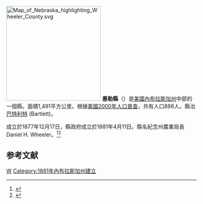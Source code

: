 {{noteTA
|T=zh-hans:惠勒县 (内布拉斯加州);zh-hk:惠勒縣 (內布拉斯加州);zh-tw:惠勒郡 (內布拉斯加州);
}}

{{Otheruses|惠勒縣|subject=美國內布拉斯加州的一個縣|other=同名的縣}}
[[File:Map_of_Nebraska_highlighting_Wheeler_County.svg|250px]]
'''惠勒縣'''（{{lang-en|Wheeler County}}）是[[美國|美國]][[內布拉斯加州|內布拉斯加州]]中部的一個縣。面積1,491平方公里。根據[[美國2000年人口普查|美國2000年人口普查]]，共有人口886人。縣治[[巴特利特_(内布拉斯加州)|巴特利特]] (Bartlett)。

成立於1877年12月17日，縣政府成立於1881年4月11日。縣名紀念州農業局長Daniel H. Wheeler。<ref>{{Cite web |url=http://www.nacone.org/webpages/counties/countywebs/wheeler.htm |title=Nebraska Association of County Officials |access-date=2007-04-16 |archive-date=2011-07-16 |archive-url=https://web.archive.org/web/20110716101147/http://www.nacone.org/webpages/counties/countywebs/wheeler.htm |dead-url=yes }}</ref><ref>{{Cite web |url=http://www.kancoll.org/books/andreas_ne/wheeler/wheeler-p1.html |title=Andreas' History of the State of Nebraska (1882) |access-date=2007-04-16 |archive-date=2003-05-10 |archive-url=https://web.archive.org/web/20030510101018/http://www.kancoll.org/books/andreas_ne/wheeler/wheeler-p1.html |dead-url=no }}</ref>

==参考文献==
<div class="references-small">
<references />
</div>

{{內布拉斯加州}}

[[Category:內布拉斯加州行政區劃|W]]
[[Category:1881年內布拉斯加州建立|Category:1881年內布拉斯加州建立]]